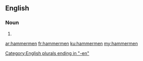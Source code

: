 ==English==

===Noun===
{{head|en|plural}}

# {{plural of|hammerman|lang=en|nocat=1}}

[[Category:English plurals ending in "-en"]]

[[ar:hammermen]]
[[fr:hammermen]]
[[ku:hammermen]]
[[my:hammermen]]
